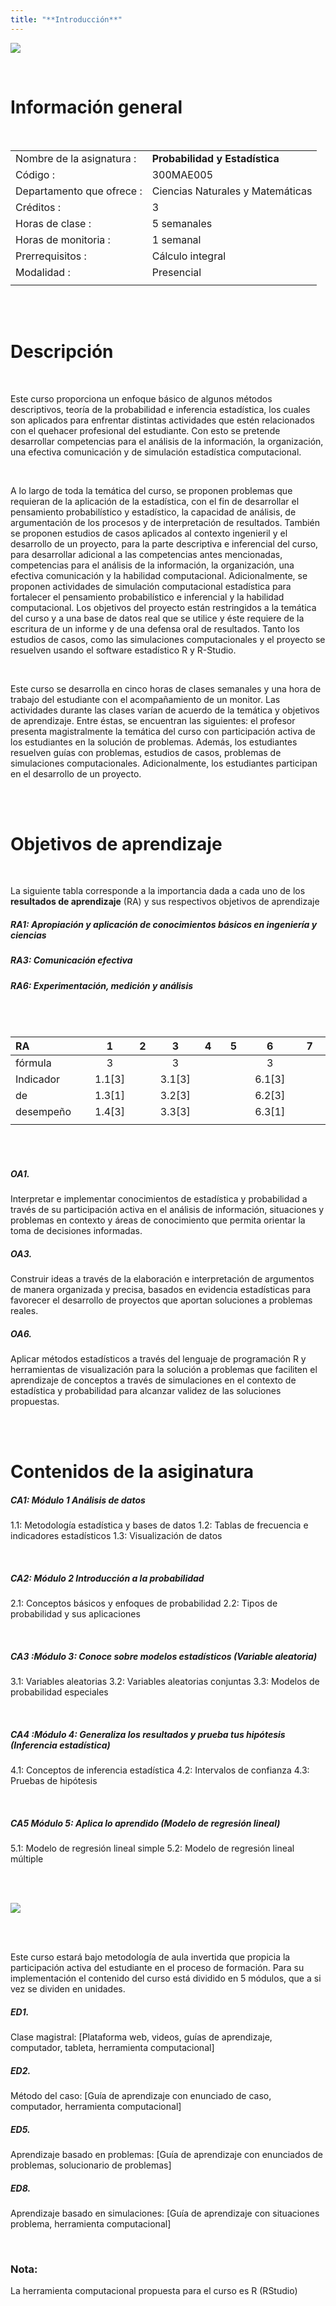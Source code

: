 ```yaml
---
title: "**Introducción**"
---
```


![](img/bannerG.png)

<br/>

# **Información general**

<br/>

|                          |                                  |
|:-------------------------|:---------------------------------|
|Nombre de la asignatura : | **Probabilidad y Estadística**   |
|Código :                  | 300MAE005                        |
|Departamento que ofrece : | Ciencias Naturales y Matemáticas |
|Créditos :                | 3                                |
|Horas de clase :          | 5  semanales                     |
|Horas de monitoria :      | 1 semanal                        |
|Prerrequisitos :          | Cálculo integral                 |
|Modalidad :               | Presencial                       |
|                          |                                  |

<br/><br/>

# **Descripción**

<br/>

Este curso proporciona un enfoque básico de algunos métodos descriptivos, teoría de la probabilidad e inferencia estadística, los cuales son aplicados para enfrentar distintas actividades que estén relacionados con el quehacer profesional del estudiante. Con esto se pretende desarrollar competencias para el análisis de la información, la organización, una efectiva comunicación y de simulación estadística computacional.  

<br/>

A lo largo de toda la temática del curso, se proponen problemas que requieran de la aplicación de la estadística, con el fin de desarrollar el pensamiento probabilístico y estadístico, la capacidad de análisis, de argumentación de los procesos y de interpretación de resultados. También se proponen estudios de casos aplicados al contexto ingenieril y el desarrollo de un proyecto, para la parte descriptiva e inferencial del curso, para desarrollar adicional a las competencias antes mencionadas, competencias para el análisis de la información, la organización, una efectiva comunicación y la habilidad computacional. Adicionalmente, se proponen actividades de simulación computacional estadística para fortalecer el pensamiento probabilístico e inferencial y la habilidad computacional. Los objetivos del proyecto están restringidos a la temática del curso y a una base de datos real que se utilice y éste requiere de la escritura de un informe y de una defensa oral de resultados. Tanto los estudios de casos, como las simulaciones computacionales y el proyecto se resuelven usando el software estadístico R y R-Studio.  

 
<br/>

Este curso se desarrolla en cinco horas de clases semanales y una hora de trabajo del estudiante con el acompañamiento de un monitor. Las actividades durante las clases varían de acuerdo de la temática y objetivos de aprendizaje. Entre éstas, se encuentran las siguientes: el profesor presenta magistralmente la temática del curso con participación activa de los estudiantes en la solución de problemas. Además, los estudiantes resuelven guías con problemas, estudios de casos, problemas de simulaciones computacionales. Adicionalmente, los estudiantes participan en el desarrollo de un proyecto. 

<br/><br/>

# **Objetivos de aprendizaje**

<br/>

La siguiente tabla corresponde a la importancia dada a cada uno de los **resultados de aprendizaje** (RA) y sus respectivos objetivos de aprendizaje 


##### **RA1**: Apropiación y aplicación de conocimientos básicos en ingeniería y ciencias  

##### **RA3**: Comunicación efectiva  

##### **RA6**: Experimentación, medición y análisis 

<br/><br/>

|RA                | 1      | 2    |3       |4     |5     |6          |7      |
|:-----------------|:------:|:----:|:------:|:----:|:----:|:---------:|:-----:|
| fórmula          | 3      |      | 3      |      |      | 3         |       |  
| Indicador        | 1.1[3] |      | 3.1[3] |      |      | 6.1[3]    |       |
| de               | 1.3[1] |      | 3.2[3] |      |      | 6.2[3]    |       |
| desempeño        | 1.4[3] |      | 3.3[3] |      |      | 6.3[1]    |       |
|                  |        |      |        |      |      |           |       |


<br/><br/>

##### **OA1**.	

Interpretar e implementar conocimientos de estadística y probabilidad a través de su participación activa en el análisis de información, situaciones y problemas en contexto y áreas de conocimiento que permita orientar la toma de decisiones informadas. 

##### **OA3**.	

Construir ideas a través de la elaboración e interpretación de argumentos de manera organizada y precisa, basados en evidencia estadísticas para favorecer el desarrollo de proyectos que aportan soluciones a problemas reales. 

##### **OA6**.	

Aplicar métodos estadísticos a través del lenguaje de programación R y herramientas de visualización para la solución a problemas que faciliten el aprendizaje de conceptos a través de simulaciones en el contexto de estadística y probabilidad para alcanzar validez de las soluciones propuestas. 

<br/><br/>

# **Contenidos de la asiginatura**

##### **CA1**: Módulo 1 Análisis de datos  

1.1: Metodología estadística y bases de datos 
1.2: Tablas de frecuencia e indicadores estadísticos 
1.3: Visualización de datos 

<br/>

##### **CA2**: Módulo 2 Introducción a la probabilidad 

2.1: Conceptos básicos y enfoques de probabilidad 
2.2: Tipos de probabilidad y sus aplicaciones 

<br/>

##### **CA3** :Módulo 3: Conoce sobre modelos estadísticos (Variable aleatoria) 

3.1: Variables aleatorias 
3.2: Variables aleatorias conjuntas 
3.3: Modelos de probabilidad especiales 

<br/> 

##### **CA4** :Módulo 4:  Generaliza los resultados y prueba tus hipótesis (Inferencia estadística) 

4.1: Conceptos de inferencia estadística 
4.2: Intervalos de confianza 
4.3: Pruebas de hipótesis 

<br/>

##### **CA5** Módulo 5: Aplica lo aprendido (Modelo de regresión lineal)   

5.1:  Modelo de regresión lineal simple 
5.2: Modelo de regresión lineal múltiple    

<br/><br/>

![](img/modulos.png)

<br/><br/>

Este curso estará bajo metodología de aula invertida que propicia la participación activa del estudiante en el proceso de formación. Para su implementación el contenido del curso está dividido en 5 módulos, que a si vez se dividen en unidades.  

##### **ED1**.	

Clase magistral: [Plataforma web, videos, guías de aprendizaje, computador, tableta, herramienta computacional] 

##### **ED2**.	

Método del caso: [Guía de aprendizaje con enunciado de caso, computador, herramienta computacional] 

##### **ED5**.	

Aprendizaje basado en problemas: [Guía de aprendizaje con enunciados de problemas, solucionario de problemas] 

##### **ED8**.	

Aprendizaje basado en simulaciones: [Guía de aprendizaje con situaciones problema, herramienta computacional] 

<br/>

<div>

### **Nota**: 
La herramienta computacional propuesta para el curso es R (RStudio)  

</div>

<br/><br/>
